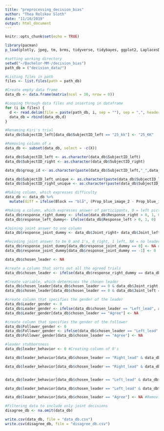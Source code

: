```yaml
---
title: "preprocessing_decision_bias"
author: "Thea Rolskov Sloth"
date: "11/10/2019"
output: html_document
---
```


```r
knitr::opts_chunk$set(echo = TRUE)
```

```r
library(pacman)
p_load(plotly, jpeg, tm, brms, tidyverse, tidybayes, ggplot2, LaplacesDemon, rethinking, tidyr, reshape2, tibble)

#setting working directory
setwd("~/Bachelor-MM-/decision_bias")
path_db = ("decision_data/")

#Listing files in path
files <- list.files(path = path_db)

#Create empty data frame
data_db <- data.frame(matrix(ncol = 30, nrow = 0))

#Looping through data files and inserting in dataframe
for (i in files) {
  d <- read.delim(file = paste(path_db, i, sep = ""), sep = ",", header = TRUE)
  data_db = rbind(data_db,d)
}

#Renaming Kiri's trial
data_db$SubjectID_left[data_db$SubjectID_left == "25_kk"] <- "25_KK"

#Removing column of x
data_db <- subset(data_db, select = -c(X))

```

```r
data_db$SubjectID_left <- as.character(data_db$SubjectID_left)
data_db$SubjectID_right <- as.character(data_db$SubjectID_right)

data_db$group_id <- as.character(paste(data_db$SubjectID_left,"_",data_db$SubjectID_right, sep = ""))
```

```r

data_db$SubjectID_left_unique <- as.character(paste(data_db$SubjectID_left,"_",data_db$Round, sep = ""))
data_db$SubjectID_right_unique <- as.character(paste(data_db$SubjectID_right,"_",data_db$Round, sep = ""))

```


```r

#Making column, which expresses difficulty
data_db <- data_db %>%
  mutate(diff = ifelse(Block == "blå", (Prop_blue_image_2 - Prop_blue_image_1), ifelse(Block == "rød", (Prop_red_image_2 - Prop_red_image_1), ifelse(Block == "grøn", (Prop_green_image_2 - Prop_green_image_1), ifelse(Block == "gul", (Prop_yellow_image_2 - Prop_yellow_image_1), NA)))))

```

```r

#Making a column, which expresses answer of participants, 0 = left picture, 1 = right picture
data_db$response_right_dummy <- ifelse(data_db$Response_right > 0, 1, 0)
data_db$response_left_dummy<- ifelse(data_db$Response_left > 0, 1, 0)

#Joining joint answer to one column
data_db$response_joint_dummy <- data_db$Joint_right+ data_db$Joint_left

#Recoding joint answer to be 0 and 1's, 0 right, 1 left, NA = no leader
data_db$response_joint_dummy[data_db$response_joint_dummy == 0] <- NA #Replacing 0's with NA
data_db$response_joint_dummy[data_db$response_joint_dummy == -1] <- 0

```

```r

data_db$chosen_leader <- NA

#create a column that sorts out all the agreed trials
data_db$chosen_leader <- ifelse(data_db$response_right_dummy == data_db$response_left_dummy, "Agree", 0) 

#Create variable, which determines the chosen leader
data_db$chosen_leader[data_db$chosen_leader == 0 & data_db$Joint_right == 0] <- "Left_lead"
data_db$chosen_leader[data_db$chosen_leader == 0 & data_db$Joint_left == 0] <- "Right_lead"

#create column that specifies the gender of the leader
data_db$Leader_gender <- 0
data_db$Leader_gender <- ifelse(data_db$chosen_leader == "Left_lead", as.character(data_db$Gender_left), as.character(data_db$Gender_right))
data_db$Leader_gender[data_db$chosen_leader == "Agree"] <- NA

#create column that specifies the gender of the follower
data_db$Follower_gender <- 0
data_db$Follower_gender <- ifelse(data_db$chosen_leader == "Left_lead", as.character(data_db$Gender_right), as.character(data_db$Gender_left))
data_db$Follower_gender[data_db$chosen_leader == "Agree"] <- NA

```

```r

#leader stubbornness
data_db$leader_behavior <- 0 #Creating column of 0's

data_db$leader_behavior[data_db$chosen_leader == "Right_lead" & data_db$response_joint_dummy == data_db$response_right_dummy] <- "stick" #Inserting cases were leader stick for right leader

data_db$leader_behavior[data_db$chosen_leader == "Right_lead" & data_db$response_joint_dummy != data_db$response_right_dummy] <- "surrender" #Inserting cases were leader surrender for right leader


data_db$leader_behavior[data_db$chosen_leader == "Left_lead" & data_db$response_joint_dummy == data_db$response_left_dummy] <- "stick" #Inserting cases were leader stick for left leader

data_db$leader_behavior[data_db$chosen_leader == "Left_lead" & data_db$response_joint_dummy != data_db$response_left_dummy] <- "surrender" #Inserting cases were leader surreder for left leader

data_db$leader_behavior[data_db$chosen_leader == "Agree"] <- NA #Removing cases were they agree

```

```r
#Filtering data to include only joint decisions
disagree_db <- na.omit(data_db)

```

```r

write.csv(data_db, file = "data_db.csv")
write.csv(disagree_db, file = "disagree_db.csv")

```

